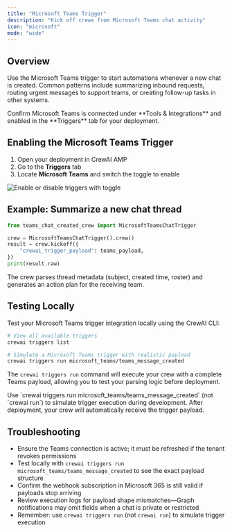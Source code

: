 ```yaml
---
title: "Microsoft Teams Trigger"
description: "Kick off crews from Microsoft Teams chat activity"
icon: "microsoft"
mode: "wide"
---
```


## Overview

Use the Microsoft Teams trigger to start automations whenever a new chat is created. Common patterns include summarizing inbound requests, routing urgent messages to support teams, or creating follow-up tasks in other systems.

<Tip>
  Confirm Microsoft Teams is connected under **Tools & Integrations** and enabled in the **Triggers** tab for your deployment.
</Tip>

## Enabling the Microsoft Teams Trigger

1. Open your deployment in CrewAI AMP
2. Go to the **Triggers** tab
3. Locate **Microsoft Teams** and switch the toggle to enable

<Frame caption="Microsoft Teams trigger connection">
  <img src="/images/enterprise/msteams-trigger.png" alt="Enable or disable triggers with toggle" />
</Frame>

## Example: Summarize a new chat thread

```python
from teams_chat_created_crew import MicrosoftTeamsChatTrigger

crew = MicrosoftTeamsChatTrigger().crew()
result = crew.kickoff({
    "crewai_trigger_payload": teams_payload,
})
print(result.raw)
```

The crew parses thread metadata (subject, created time, roster) and generates an action plan for the receiving team.

## Testing Locally

Test your Microsoft Teams trigger integration locally using the CrewAI CLI:

```bash
# View all available triggers
crewai triggers list

# Simulate a Microsoft Teams trigger with realistic payload
crewai triggers run microsoft_teams/teams_message_created
```

The `crewai triggers run` command will execute your crew with a complete Teams payload, allowing you to test your parsing logic before deployment.

<Warning>
  Use `crewai triggers run microsoft_teams/teams_message_created` (not `crewai run`) to simulate trigger execution during development. After deployment, your crew will automatically receive the trigger payload.
</Warning>

## Troubleshooting

- Ensure the Teams connection is active; it must be refreshed if the tenant revokes permissions
- Test locally with `crewai triggers run microsoft_teams/teams_message_created` to see the exact payload structure
- Confirm the webhook subscription in Microsoft 365 is still valid if payloads stop arriving
- Review execution logs for payload shape mismatches—Graph notifications may omit fields when a chat is private or restricted
- Remember: use `crewai triggers run` (not `crewai run`) to simulate trigger execution
